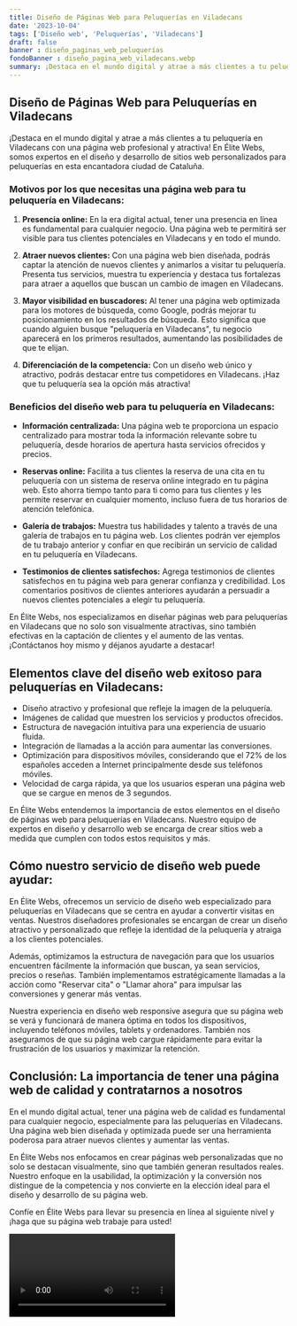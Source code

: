 ```yaml
---
title: Diseño de Páginas Web para Peluquerías en Viladecans
date: '2023-10-04'
tags: ['Diseño web', 'Peluquerías', 'Viladecans']
draft: false
banner : diseño_paginas_web_peluquerías
fondoBanner : diseño_pagina_web_viladecans.webp
summary: ¡Destaca en el mundo digital y atrae a más clientes a tu peluquería en Viladecans con una página web profesional y atractiva! En Élite Webs, somos expertos en el diseño y desarrollo de sitios web personalizados para peluquerías en esta encantadora ciudad de Cataluña.
---
```


## Diseño de Páginas Web para Peluquerías en Viladecans

¡Destaca en el mundo digital y atrae a más clientes a tu peluquería en Viladecans con una página web profesional y atractiva! En Élite Webs, somos expertos en el diseño y desarrollo de sitios web personalizados para peluquerías en esta encantadora ciudad de Cataluña.

### Motivos por los que necesitas una página web para tu peluquería en Viladecans:

1. **Presencia online:** En la era digital actual, tener una presencia en línea es fundamental para cualquier negocio. Una página web te permitirá ser visible para tus clientes potenciales en Viladecans y en todo el mundo.

2. **Atraer nuevos clientes:** Con una página web bien diseñada, podrás captar la atención de nuevos clientes y animarlos a visitar tu peluquería. Presenta tus servicios, muestra tu experiencia y destaca tus fortalezas para atraer a aquellos que buscan un cambio de imagen en Viladecans.

3. **Mayor visibilidad en buscadores:** Al tener una página web optimizada para los motores de búsqueda, como Google, podrás mejorar tu posicionamiento en los resultados de búsqueda. Esto significa que cuando alguien busque "peluquería en Viladecans", tu negocio aparecerá en los primeros resultados, aumentando las posibilidades de que te elijan.

4. **Diferenciación de la competencia:** Con un diseño web único y atractivo, podrás destacar entre tus competidores en Viladecans. ¡Haz que tu peluquería sea la opción más atractiva!

### Beneficios del diseño web para tu peluquería en Viladecans:

- **Información centralizada:** Una página web te proporciona un espacio centralizado para mostrar toda la información relevante sobre tu peluquería, desde horarios de apertura hasta servicios ofrecidos y precios.

- **Reservas online:** Facilita a tus clientes la reserva de una cita en tu peluquería con un sistema de reserva online integrado en tu página web. Esto ahorra tiempo tanto para ti como para tus clientes y les permite reservar en cualquier momento, incluso fuera de tus horarios de atención telefónica.

- **Galería de trabajos:** Muestra tus habilidades y talento a través de una galería de trabajos en tu página web. Los clientes podrán ver ejemplos de tu trabajo anterior y confiar en que recibirán un servicio de calidad en tu peluquería en Viladecans.

- **Testimonios de clientes satisfechos:** Agrega testimonios de clientes satisfechos en tu página web para generar confianza y credibilidad. Los comentarios positivos de clientes anteriores ayudarán a persuadir a nuevos clientes potenciales a elegir tu peluquería.

En Élite Webs, nos especializamos en diseñar páginas web para peluquerías en Viladecans que no solo son visualmente atractivas, sino también efectivas en la captación de clientes y el aumento de las ventas. ¡Contáctanos hoy mismo y déjanos ayudarte a destacar!

<GifSeo />

<Cta />

## Elementos clave del diseño web exitoso para peluquerías en Viladecans:

- Diseño atractivo y profesional que refleje la imagen de la peluquería.
- Imágenes de calidad que muestren los servicios y productos ofrecidos.
- Estructura de navegación intuitiva para una experiencia de usuario fluida.
- Integración de llamadas a la acción para aumentar las conversiones.
- Optimización para dispositivos móviles, considerando que el 72% de los españoles acceden a Internet principalmente desde sus teléfonos móviles.
- Velocidad de carga rápida, ya que los usuarios esperan una página web que se cargue en menos de 3 segundos.

En Élite Webs entendemos la importancia de estos elementos en el diseño de páginas web para peluquerías en Viladecans. Nuestro equipo de expertos en diseño y desarrollo web se encarga de crear sitios web a medida que cumplen con todos estos requisitos y más.

## Cómo nuestro servicio de diseño web puede ayudar:

En Élite Webs, ofrecemos un servicio de diseño web especializado para peluquerías en Viladecans que se centra en ayudar a convertir visitas en ventas. Nuestros diseñadores profesionales se encargan de crear un diseño atractivo y personalizado que refleje la identidad de la peluquería y atraiga a los clientes potenciales.

Además, optimizamos la estructura de navegación para que los usuarios encuentren fácilmente la información que buscan, ya sean servicios, precios o reseñas. También implementamos estratégicamente llamadas a la acción como "Reservar cita" o "Llamar ahora" para impulsar las conversiones y generar más ventas.

Nuestra experiencia en diseño web responsive asegura que su página web se verá y funcionará de manera óptima en todos los dispositivos, incluyendo teléfonos móviles, tablets y ordenadores. También nos aseguramos de que su página web cargue rápidamente para evitar la frustración de los usuarios y maximizar la retención.

## Conclusión: La importancia de tener una página web de calidad y contratarnos a nosotros

En el mundo digital actual, tener una página web de calidad es fundamental para cualquier negocio, especialmente para las peluquerías en Viladecans. Una página web bien diseñada y optimizada puede ser una herramienta poderosa para atraer nuevos clientes y aumentar las ventas.

En Élite Webs nos enfocamos en crear páginas web personalizadas que no solo se destacan visualmente, sino que también generan resultados reales. Nuestro enfoque en la usabilidad, la optimización y la conversión nos distingue de la competencia y nos convierte en la elección ideal para el diseño y desarrollo de su página web.

Confíe en Élite Webs para llevar su presencia en línea al siguiente nivel y ¡haga que su página web trabaje para usted!

<Video />

<CtaBot job='Peluquerías' city='Viladecans'/>

<Gmaps query='Viladecans+españa+maps' />